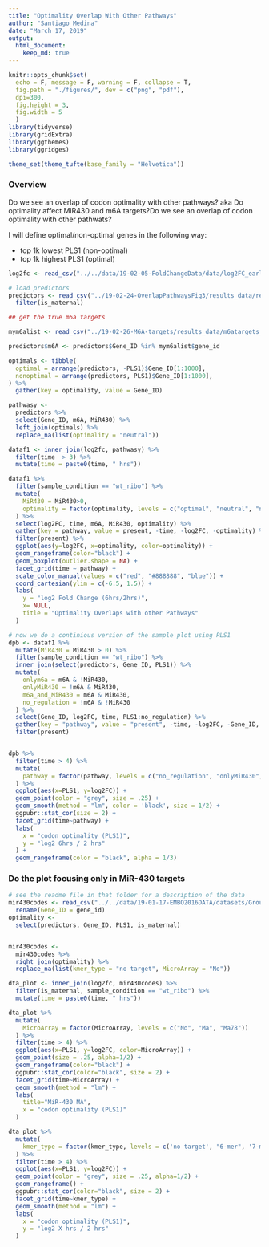 ```yaml
---
title: "Optimality Overlap With Other Pathways"
author: "Santiago Medina"
date: "March 17, 2019"
output: 
  html_document:
    keep_md: true
---
```


```r
knitr::opts_chunk$set(
  echo = F, message = F, warning = F, collapse = T,
  fig.path = "./figures/", dev = c("png", "pdf"),
  dpi=300,
  fig.height = 3,
  fig.width = 5
  )
library(tidyverse)
library(gridExtra)
library(ggthemes)
library(ggridges)

theme_set(theme_tufte(base_family = "Helvetica"))
```

### Overview

Do we see an overlap of codon optimality with other pathways? aka Do optimality affect MiR430 and m6A targets?Do we see an overlap of codon optimality with other pathwats?


I will define optimal/non-optimal genes in the following way:

+ top 1k lowest PLS1 (non-optimal)
+ top 1k highest PLS1 (optimal)


```r
log2fc <- read_csv("../../data/19-02-05-FoldChangeData/data/log2FC_earlyVSlate_tidytimecourse.csv")

# load predictors
predictors <- read_csv("../19-02-24-OverlapPathwaysFig3/results_data/regulatory_pathways_matrix.csv") %>% 
  filter(is_maternal)

## get the true m6a targets

mym6alist <- read_csv("../19-02-26-M6A-targets/results_data/m6atargets_affected_in_mutant.csv")

predictors$m6A <- predictors$Gene_ID %in% mym6alist$gene_id

optimals <- tibble(
  optimal = arrange(predictors, -PLS1)$Gene_ID[1:1000],
  nonoptimal = arrange(predictors, PLS1)$Gene_ID[1:1000],
) %>% 
  gather(key = optimality, value = Gene_ID)

pathwasy <- 
  predictors %>% 
  select(Gene_ID, m6A, MiR430) %>% 
  left_join(optimals) %>% 
  replace_na(list(optimality = "neutral"))

dataf1 <- inner_join(log2fc, pathwasy) %>% 
  filter(time  > 3) %>% 
  mutate(time = paste0(time, " hrs"))
```


```r
dataf1 %>% 
  filter(sample_condition == "wt_ribo") %>% 
  mutate(
    MiR430 = MiR430>0,
    optimality = factor(optimality, levels = c("optimal", "neutral", "nonoptimal"))
  ) %>% 
  select(log2FC, time, m6A, MiR430, optimality) %>% 
  gather(key = pathway, value = present, -time, -log2FC, -optimality) %>% 
  filter(present) %>% 
  ggplot(aes(y=log2FC, x=optimality, color=optimality)) +
  geom_rangeframe(color="black") +
  geom_boxplot(outlier.shape = NA) +
  facet_grid(time ~ pathway) +
  scale_color_manual(values = c("red", "#888888", "blue")) +
  coord_cartesian(ylim = c(-6.5, 1.5)) +
  labs(
    y = "log2 Fold Change (6hrs/2hrs)",
    x= NULL,
    title = "Optimality Overlaps with other Pathways"
  )
```


```r
# now we do a continious version of the sample plot using PLS1
dpb <- dataf1 %>% 
  mutate(MiR430 = MiR430 > 0) %>% 
  filter(sample_condition == "wt_ribo") %>% 
  inner_join(select(predictors, Gene_ID, PLS1)) %>% 
  mutate(
    onlym6a = m6A & !MiR430,
    onlyMiR430 = !m6A & MiR430,
    m6a_and_MiR430 = m6A & MiR430,
    no_regulation = !m6A & !MiR430
  ) %>% 
  select(Gene_ID, log2FC, time, PLS1:no_regulation) %>% 
  gather(key = "pathway", value = "present", -time, -log2FC, -Gene_ID, -PLS1) %>% 
  filter(present)


dpb %>% 
  filter(time > 4) %>% 
  mutate(
    pathway = factor(pathway, levels = c("no_regulation", "onlyMiR430", "onlym6a", "m6a_and_MiR430"))
  ) %>% 
  ggplot(aes(x=PLS1, y=log2FC)) +
  geom_point(color = "grey", size = .25) +
  geom_smooth(method = "lm", color = 'black', size = 1/2) +
  ggpubr::stat_cor(size = 2) +
  facet_grid(time~pathway) +
  labs(
    x = "codon optimality (PLS1)",
    y = "log2 6hrs / 2 hrs"
  ) +
  geom_rangeframe(color = "black", alpha = 1/3)
``` 


### Do the plot focusing only in MiR-430 targets

```r
# see the readme file in that folder for a description of the data
mir430codes <- read_csv("../../data/19-01-17-EMBO2016DATA/datasets/Groups/mir430_genes_targets.csv") %>% 
  rename(Gene_ID = gene_id)
optimality <- 
  select(predictors, Gene_ID, PLS1, is_maternal)


mir430codes <- 
  mir430codes %>% 
  right_join(optimality) %>% 
  replace_na(list(kmer_type = "no target", MicroArray = "No"))

dta_plot <- inner_join(log2fc, mir430codes) %>% 
  filter(is_maternal, sample_condition == "wt_ribo") %>% 
  mutate(time = paste0(time, " hrs"))

dta_plot %>% 
  mutate(
    MicroArray = factor(MicroArray, levels = c("No", "Ma", "Ma78"))
  ) %>% 
  filter(time > 4) %>% 
  ggplot(aes(x=PLS1, y=log2FC, color=MicroArray)) +
  geom_point(size = .25, alpha=1/2) +
  geom_rangeframe(color="black") +
  ggpubr::stat_cor(color="black", size = 2) +
  facet_grid(time~MicroArray) +
  geom_smooth(method = "lm") +
  labs(
    title="MiR-430 MA",
    x = "codon optimality (PLS1)"
  )
```


```r
dta_plot %>% 
  mutate(
    kmer_type = factor(kmer_type, levels = c('no target', "6-mer", '7-mer', '8-mer', 'm-mer'))
  ) %>% 
  filter(time > 4) %>% 
  ggplot(aes(x=PLS1, y=log2FC)) +
  geom_point(color = "grey", size = .25, alpha=1/2) +
  geom_rangeframe() +
  ggpubr::stat_cor(color="black", size = 2) +
  facet_grid(time~kmer_type) +
  geom_smooth(method = "lm") +
  labs(
    x = "codon optimality (PLS1)",
    y = "log2 X hrs / 2 hrs"
  )
```


